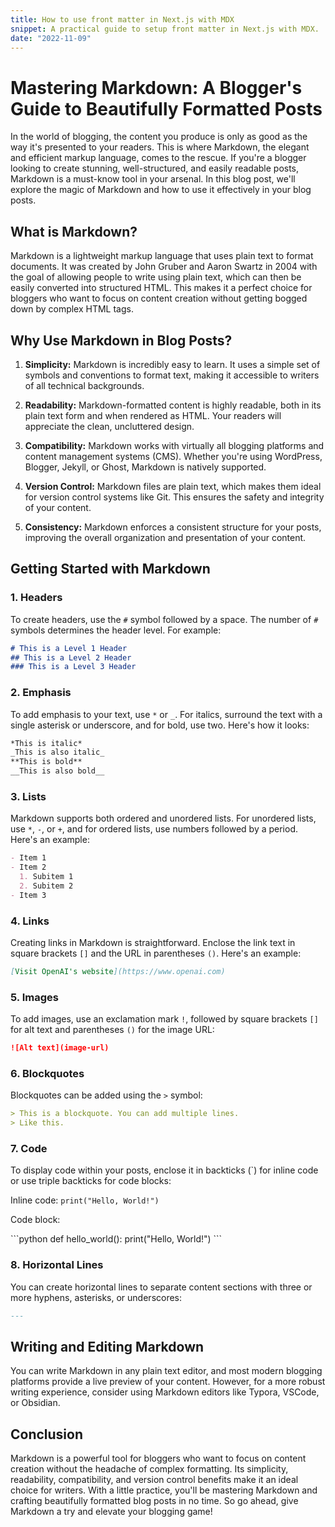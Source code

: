 ```yaml
---
title: How to use front matter in Next.js with MDX
snippet: A practical guide to setup front matter in Next.js with MDX.
date: "2022-11-09"
---
```


# Mastering Markdown: A Blogger's Guide to Beautifully Formatted Posts

In the world of blogging, the content you produce is only as good as the way it's presented to your readers. This is where Markdown, the elegant and efficient markup language, comes to the rescue. If you're a blogger looking to create stunning, well-structured, and easily readable posts, Markdown is a must-know tool in your arsenal. In this blog post, we'll explore the magic of Markdown and how to use it effectively in your blog posts.

## What is Markdown?

Markdown is a lightweight markup language that uses plain text to format documents. It was created by John Gruber and Aaron Swartz in 2004 with the goal of allowing people to write using plain text, which can then be easily converted into structured HTML. This makes it a perfect choice for bloggers who want to focus on content creation without getting bogged down by complex HTML tags.

## Why Use Markdown in Blog Posts?

1. **Simplicity:** Markdown is incredibly easy to learn. It uses a simple set of symbols and conventions to format text, making it accessible to writers of all technical backgrounds.

2. **Readability:** Markdown-formatted content is highly readable, both in its plain text form and when rendered as HTML. Your readers will appreciate the clean, uncluttered design.

3. **Compatibility:** Markdown works with virtually all blogging platforms and content management systems (CMS). Whether you're using WordPress, Blogger, Jekyll, or Ghost, Markdown is natively supported.

4. **Version Control:** Markdown files are plain text, which makes them ideal for version control systems like Git. This ensures the safety and integrity of your content.

5. **Consistency:** Markdown enforces a consistent structure for your posts, improving the overall organization and presentation of your content.

## Getting Started with Markdown

### 1. Headers

To create headers, use the `#` symbol followed by a space. The number of `#` symbols determines the header level. For example:

```markdown
# This is a Level 1 Header
## This is a Level 2 Header
### This is a Level 3 Header
```

### 2. Emphasis

To add emphasis to your text, use `*` or `_`. For italics, surround the text with a single asterisk or underscore, and for bold, use two. Here's how it looks:

```markdown
*This is italic*
_This is also italic_
**This is bold**
__This is also bold__
```

### 3. Lists

Markdown supports both ordered and unordered lists. For unordered lists, use `*`, `-`, or `+`, and for ordered lists, use numbers followed by a period. Here's an example:

```markdown
- Item 1
- Item 2
  1. Subitem 1
  2. Subitem 2
- Item 3
```

### 4. Links

Creating links in Markdown is straightforward. Enclose the link text in square brackets `[]` and the URL in parentheses `()`. Here's an example:

```markdown
[Visit OpenAI's website](https://www.openai.com)
```

### 5. Images

To add images, use an exclamation mark `!`, followed by square brackets `[]` for alt text and parentheses `()` for the image URL:

```markdown
![Alt text](image-url)
```

### 6. Blockquotes

Blockquotes can be added using the `>` symbol:

```markdown
> This is a blockquote. You can add multiple lines.
> Like this.
```

### 7. Code

To display code within your posts, enclose it in backticks (`) for inline code or use triple backticks for code blocks:

Inline code: `print("Hello, World!")`

Code block:

\```python
def hello_world():
print("Hello, World!")
\```

### 8. Horizontal Lines

You can create horizontal lines to separate content sections with three or more hyphens, asterisks, or underscores:

```markdown
---
```

## Writing and Editing Markdown

You can write Markdown in any plain text editor, and most modern blogging platforms provide a live preview of your content. However, for a more robust writing experience, consider using Markdown editors like Typora, VSCode, or Obsidian.

## Conclusion

Markdown is a powerful tool for bloggers who want to focus on content creation without the headache of complex formatting. Its simplicity, readability, compatibility, and version control benefits make it an ideal choice for writers. With a little practice, you'll be mastering Markdown and crafting beautifully formatted blog posts in no time. So go ahead, give Markdown a try and elevate your blogging game!